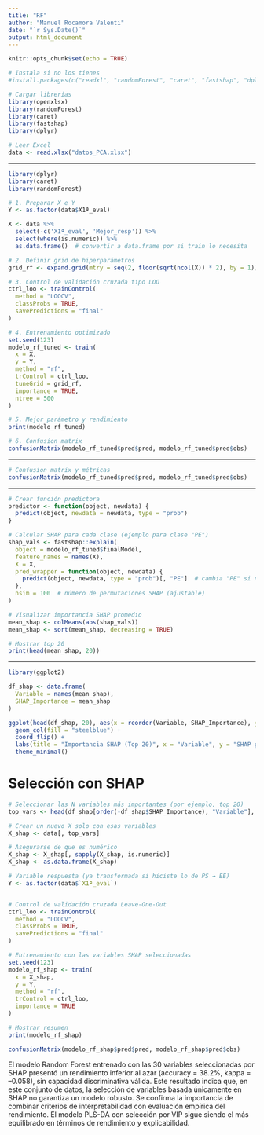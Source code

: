 ```yaml
---
title: "RF"
author: "Manuel Rocamora Valenti"
date: "`r Sys.Date()`"
output: html_document
---
```


```r
knitr::opts_chunk$set(echo = TRUE)
```

```r
# Instala si no los tienes
#install.packages(c("readxl", "randomForest", "caret", "fastshap", "dplyr"))

# Cargar librerías
library(openxlsx)
library(randomForest)
library(caret)
library(fastshap)
library(dplyr)
```

```r
# Leer Excel
data <- read.xlsx("datos_PCA.xlsx")
```

------------------------------------------------------------------------

```r
library(dplyr)
library(caret)
library(randomForest)

# 1. Preparar X e Y
Y <- as.factor(data$X1ª_eval)

X <- data %>%
  select(-c('X1ª_eval', 'Mejor_resp')) %>%
  select(where(is.numeric)) %>%
  as.data.frame()  # convertir a data.frame por si train lo necesita

# 2. Definir grid de hiperparámetros
grid_rf <- expand.grid(mtry = seq(2, floor(sqrt(ncol(X)) * 2), by = 1))

# 3. Control de validación cruzada tipo LOO
ctrl_loo <- trainControl(
  method = "LOOCV",
  classProbs = TRUE,
  savePredictions = "final"
)

# 4. Entrenamiento optimizado
set.seed(123)
modelo_rf_tuned <- train(
  x = X,
  y = Y,
  method = "rf",
  trControl = ctrl_loo,
  tuneGrid = grid_rf,
  importance = TRUE,
  ntree = 500
)

# 5. Mejor parámetro y rendimiento
print(modelo_rf_tuned)

# 6. Confusion matrix
confusionMatrix(modelo_rf_tuned$pred$pred, modelo_rf_tuned$pred$obs)
```

------------------------------------------------------------------------

```r
# Confusion matrix y métricas
confusionMatrix(modelo_rf_tuned$pred$pred, modelo_rf_tuned$pred$obs)
```

------------------------------------------------------------------------

```r
# Crear función predictora
predictor <- function(object, newdata) {
  predict(object, newdata = newdata, type = "prob")
}

# Calcular SHAP para cada clase (ejemplo para clase "PE")
shap_vals <- fastshap::explain(
  object = modelo_rf_tuned$finalModel,
  feature_names = names(X),
  X = X,
  pred_wrapper = function(object, newdata) {
    predict(object, newdata, type = "prob")[, "PE"]  # cambia "PE" si necesitas otra clase
  },
  nsim = 100  # número de permutaciones SHAP (ajustable)
)

# Visualizar importancia SHAP promedio
mean_shap <- colMeans(abs(shap_vals))
mean_shap <- sort(mean_shap, decreasing = TRUE)

# Mostrar top 20
print(head(mean_shap, 20))

```

------------------------------------------------------------------------

```r
library(ggplot2)

df_shap <- data.frame(
  Variable = names(mean_shap),
  SHAP_Importance = mean_shap
)

ggplot(head(df_shap, 20), aes(x = reorder(Variable, SHAP_Importance), y = SHAP_Importance)) +
  geom_col(fill = "steelblue") +
  coord_flip() +
  labs(title = "Importancia SHAP (Top 20)", x = "Variable", y = "SHAP promedio") +
  theme_minimal()
```

# Selección con SHAP

```r
# Seleccionar las N variables más importantes (por ejemplo, top 20)
top_vars <- head(df_shap[order(-df_shap$SHAP_Importance), "Variable"], 30)

# Crear un nuevo X solo con esas variables
X_shap <- data[, top_vars]

# Asegurarse de que es numérico
X_shap <- X_shap[, sapply(X_shap, is.numeric)]
X_shap <- as.data.frame(X_shap)

# Variable respuesta (ya transformada si hiciste lo de PS → EE)
Y <- as.factor(data$`X1ª_eval`)


# Control de validación cruzada Leave-One-Out
ctrl_loo <- trainControl(
  method = "LOOCV",
  classProbs = TRUE,
  savePredictions = "final"
)

# Entrenamiento con las variables SHAP seleccionadas
set.seed(123)
modelo_rf_shap <- train(
  x = X_shap,
  y = Y,
  method = "rf",
  trControl = ctrl_loo,
  importance = TRUE
)

# Mostrar resumen
print(modelo_rf_shap)

confusionMatrix(modelo_rf_shap$pred$pred, modelo_rf_shap$pred$obs)
```

El modelo Random Forest entrenado con las 30 variables seleccionadas por SHAP presentó un rendimiento inferior al azar (accuracy = 38.2%, kappa = --0.058), sin capacidad discriminativa válida. Este resultado indica que, en este conjunto de datos, la selección de variables basada únicamente en SHAP no garantiza un modelo robusto. Se confirma la importancia de combinar criterios de interpretabilidad con evaluación empírica del rendimiento. El modelo PLS-DA con selección por VIP sigue siendo el más equilibrado en términos de rendimiento y explicabilidad.
